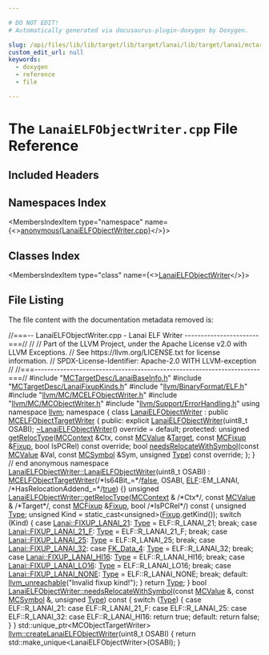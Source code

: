 ```yaml
---

# DO NOT EDIT!
# Automatically generated via docusaurus-plugin-doxygen by Doxygen.

slug: /api/files/lib/lib/target/lib/target/lanai/lib/target/lanai/mctargetdesc/lanaielfobjectwriter-cpp
custom_edit_url: null
keywords:
  - doxygen
  - reference
  - file

---
```





# The `LanaiELFObjectWriter.cpp` File Reference

<DoxygenPage pluginConfig={pluginConfig}>



## Included Headers

<IncludesList>
<IncludesListItem
  filePath="MCTargetDesc/LanaiBaseInfo.h"
  permalink="/docs/api/files/lib/lib/target/lib/target/lanai/lib/target/lanai/mctargetdesc/lanaibaseinfo-h"
  isLocal="true" />
<IncludesListItem
  filePath="MCTargetDesc/LanaiFixupKinds.h"
  permalink="/docs/api/files/lib/lib/target/lib/target/lanai/lib/target/lanai/mctargetdesc/lanaifixupkinds-h"
  isLocal="true" />
<IncludesListItem
  filePath="llvm/BinaryFormat/ELF.h"
  permalink="/docs/api/files/include/include/llvm/include/llvm/binaryformat/elf-h"
  isLocal="true" />
<IncludesListItem
  filePath="llvm/MC/MCELFObjectWriter.h"
  permalink="/docs/api/files/include/include/llvm/include/llvm/mc/mcelfobjectwriter-h"
  isLocal="true" />
<IncludesListItem
  filePath="llvm/MC/MCObjectWriter.h"
  permalink="/docs/api/files/include/include/llvm/include/llvm/mc/mcobjectwriter-h"
  isLocal="true" />
<IncludesListItem
  filePath="llvm/Support/ErrorHandling.h"
  permalink="/docs/api/files/include/include/llvm/include/llvm/support/errorhandling-h"
  isLocal="true" />
</IncludesList>

## Namespaces Index

<MembersIndex>

<MembersIndexItem
  type="namespace"
  name={<><a href="/docs/api/namespaces/anonymous-lanaielfobjectwriter-cpp-">anonymous&#123;LanaiELFObjectWriter.cpp&#125;</a></>}>
</MembersIndexItem>

</MembersIndex>

## Classes Index

<MembersIndex>

<MembersIndexItem
  type="class"
  name={<><a href="/docs/api/classes/anonymous-namespace-lanaielfobjectwriter-cpp-/lanaielfobjectwriter">LanaiELFObjectWriter</a></>}>
</MembersIndexItem>

</MembersIndex>


## File Listing

The file content with the documentation metadata removed is:

<ProgramListing>

<Link id="l00001" /><CodeLine lineNumber="1"><Highlight kind="comment">//===-- LanaiELFObjectWriter.cpp - Lanai ELF Writer -----------------------===//</Highlight><Highlight kind="normal"></Highlight></CodeLine>
<Link id="l00002" /><CodeLine lineNumber="2"><Highlight kind="normal"></Highlight><Highlight kind="comment">//</Highlight><Highlight kind="normal"></Highlight></CodeLine>
<Link id="l00003" /><CodeLine lineNumber="3"><Highlight kind="normal"></Highlight><Highlight kind="comment">// Part of the LLVM Project, under the Apache License v2.0 with LLVM Exceptions.</Highlight><Highlight kind="normal"></Highlight></CodeLine>
<Link id="l00004" /><CodeLine lineNumber="4"><Highlight kind="normal"></Highlight><Highlight kind="comment">// See https://llvm.org/LICENSE.txt for license information.</Highlight><Highlight kind="normal"></Highlight></CodeLine>
<Link id="l00005" /><CodeLine lineNumber="5"><Highlight kind="normal"></Highlight><Highlight kind="comment">// SPDX-License-Identifier: Apache-2.0 WITH LLVM-exception</Highlight><Highlight kind="normal"></Highlight></CodeLine>
<Link id="l00006" /><CodeLine lineNumber="6"><Highlight kind="normal"></Highlight><Highlight kind="comment">//</Highlight><Highlight kind="normal"></Highlight></CodeLine>
<Link id="l00007" /><CodeLine lineNumber="7"><Highlight kind="normal"></Highlight><Highlight kind="comment">//===----------------------------------------------------------------------===//</Highlight><Highlight kind="normal"></Highlight></CodeLine>
<Link id="l00008" /><CodeLine lineNumber="8"><Highlight kind="normal"></Highlight></CodeLine>
<Link id="l00009" /><CodeLine lineNumber="9"><Highlight kind="normal"></Highlight><Highlight kind="preprocessor">#include &quot;<a href="/docs/api/files/lib/lib/target/lib/target/lanai/lib/target/lanai/mctargetdesc/lanaibaseinfo-h">MCTargetDesc/LanaiBaseInfo.h</a>&quot;</Highlight><Highlight kind="normal"></Highlight></CodeLine>
<Link id="l00010" /><CodeLine lineNumber="10"><Highlight kind="normal"></Highlight><Highlight kind="preprocessor">#include &quot;<a href="/docs/api/files/lib/lib/target/lib/target/lanai/lib/target/lanai/mctargetdesc/lanaifixupkinds-h">MCTargetDesc/LanaiFixupKinds.h</a>&quot;</Highlight><Highlight kind="normal"></Highlight></CodeLine>
<Link id="l00011" /><CodeLine lineNumber="11"><Highlight kind="normal"></Highlight><Highlight kind="preprocessor">#include &quot;<a href="/docs/api/files/include/include/llvm/include/llvm/binaryformat/elf-h">llvm/BinaryFormat/ELF.h</a>&quot;</Highlight><Highlight kind="normal"></Highlight></CodeLine>
<Link id="l00012" /><CodeLine lineNumber="12"><Highlight kind="normal"></Highlight><Highlight kind="preprocessor">#include &quot;<a href="/docs/api/files/include/include/llvm/include/llvm/mc/mcelfobjectwriter-h">llvm/MC/MCELFObjectWriter.h</a>&quot;</Highlight><Highlight kind="normal"></Highlight></CodeLine>
<Link id="l00013" /><CodeLine lineNumber="13"><Highlight kind="normal"></Highlight><Highlight kind="preprocessor">#include &quot;<a href="/docs/api/files/include/include/llvm/include/llvm/mc/mcobjectwriter-h">llvm/MC/MCObjectWriter.h</a>&quot;</Highlight><Highlight kind="normal"></Highlight></CodeLine>
<Link id="l00014" /><CodeLine lineNumber="14"><Highlight kind="normal"></Highlight><Highlight kind="preprocessor">#include &quot;<a href="/docs/api/files/include/include/llvm/include/llvm/support/errorhandling-h">llvm/Support/ErrorHandling.h</a>&quot;</Highlight><Highlight kind="normal"></Highlight></CodeLine>
<Link id="l00015" /><CodeLine lineNumber="15"><Highlight kind="normal"></Highlight></CodeLine>
<Link id="l00016" /><CodeLine lineNumber="16"><Highlight kind="normal"></Highlight><Highlight kind="keyword">using namespace </Highlight><Highlight kind="normal"><a href="/docs/api/namespaces/llvm">llvm</a>;</Highlight></CodeLine>
<Link id="l00017" /><CodeLine lineNumber="17"><Highlight kind="normal"></Highlight></CodeLine>
<Link id="l00018" /><CodeLine lineNumber="18" lineLink="/docs/api/namespaces/anonymous-lanaielfobjectwriter-cpp-"><Highlight kind="normal"></Highlight><Highlight kind="keyword">namespace </Highlight><Highlight kind="normal">&#123;</Highlight></CodeLine>
<Link id="l00019" /><CodeLine lineNumber="19"><Highlight kind="normal"></Highlight></CodeLine>
<Link id="l00020" /><CodeLine lineNumber="20" lineLink="/docs/api/classes/anonymous-namespace-lanaielfobjectwriter-cpp-/lanaielfobjectwriter"><Highlight kind="normal"></Highlight><Highlight kind="keyword">class </Highlight><Highlight kind="normal"><a href="/docs/api/classes/anonymous-namespace-lanaielfobjectwriter-cpp-/lanaielfobjectwriter/#a34797922e5e9ac24ab1a46c7923891a4">LanaiELFObjectWriter</a> : </Highlight><Highlight kind="keyword">public</Highlight><Highlight kind="normal"> <a href="/docs/api/classes/llvm/mcelfobjecttargetwriter/#ae6c6e76c9d8e0c912542fe4f8375e8ce">MCELFObjectTargetWriter</a> &#123;</Highlight></CodeLine>
<Link id="l00021" /><CodeLine lineNumber="21"><Highlight kind="normal"></Highlight><Highlight kind="keyword">public</Highlight><Highlight kind="normal">:</Highlight></CodeLine>
<Link id="l00022" /><CodeLine lineNumber="22"><Highlight kind="normal">  </Highlight><Highlight kind="keyword">explicit</Highlight><Highlight kind="normal"> <a href="/docs/api/classes/anonymous-namespace-lanaielfobjectwriter-cpp-/lanaielfobjectwriter/#a34797922e5e9ac24ab1a46c7923891a4">LanaiELFObjectWriter</a>(uint8&#95;t OSABI);</Highlight></CodeLine>
<Link id="l00023" /><CodeLine lineNumber="23"><Highlight kind="normal"></Highlight></CodeLine>
<Link id="l00024" /><CodeLine lineNumber="24" lineLink="/docs/api/classes/anonymous-namespace-lanaielfobjectwriter-cpp-/lanaielfobjectwriter/#a116edf514cc410b70943eff3793c9052"><Highlight kind="normal">  <a href="/docs/api/classes/anonymous-namespace-lanaielfobjectwriter-cpp-/lanaielfobjectwriter/#a116edf514cc410b70943eff3793c9052">~LanaiELFObjectWriter</a>() </Highlight><Highlight kind="keyword">override</Highlight><Highlight kind="normal"> = </Highlight><Highlight kind="keywordflow">default</Highlight><Highlight kind="normal">;</Highlight></CodeLine>
<Link id="l00025" /><CodeLine lineNumber="25"><Highlight kind="normal"></Highlight></CodeLine>
<Link id="l00026" /><CodeLine lineNumber="26"><Highlight kind="normal"></Highlight><Highlight kind="keyword">protected</Highlight><Highlight kind="normal">:</Highlight></CodeLine>
<Link id="l00027" /><CodeLine lineNumber="27"><Highlight kind="normal">  </Highlight><Highlight kind="keywordtype">unsigned</Highlight><Highlight kind="normal"> <a href="/docs/api/classes/anonymous-namespace-lanaielfobjectwriter-cpp-/lanaielfobjectwriter/#a22bd8567d67941a97b5948e2fad50823">getRelocType</a>(<a href="/docs/api/classes/llvm/mccontext">MCContext</a> &amp;Ctx, </Highlight><Highlight kind="keyword">const</Highlight><Highlight kind="normal"> <a href="/docs/api/classes/llvm/mcvalue">MCValue</a> &amp;<a href="/docs/api/classes/llvm/target">Target</a>,</Highlight></CodeLine>
<Link id="l00028" /><CodeLine lineNumber="28"><Highlight kind="normal">                        </Highlight><Highlight kind="keyword">const</Highlight><Highlight kind="normal"> <a href="/docs/api/classes/llvm/mcfixup">MCFixup</a> &amp;<a href="/docs/api/files/lib/lib/target/lib/target/powerpc/ppctlsdynamiccall-cpp/#a4a235aedca5bbfc39934045b6cbf9c70">Fixup</a>, </Highlight><Highlight kind="keywordtype">bool</Highlight><Highlight kind="normal"> IsPCRel) </Highlight><Highlight kind="keyword">const override</Highlight><Highlight kind="normal">;</Highlight></CodeLine>
<Link id="l00029" /><CodeLine lineNumber="29"><Highlight kind="normal">  </Highlight><Highlight kind="keywordtype">bool</Highlight><Highlight kind="normal"> <a href="/docs/api/classes/anonymous-namespace-lanaielfobjectwriter-cpp-/lanaielfobjectwriter/#afad541c04a4604f34275cb981e065061">needsRelocateWithSymbol</a>(</Highlight><Highlight kind="keyword">const</Highlight><Highlight kind="normal"> <a href="/docs/api/classes/llvm/mcvalue">MCValue</a> &amp;Val, </Highlight><Highlight kind="keyword">const</Highlight><Highlight kind="normal"> <a href="/docs/api/classes/llvm/mcsymbol">MCSymbol</a> &amp;Sym,</Highlight></CodeLine>
<Link id="l00030" /><CodeLine lineNumber="30"><Highlight kind="normal">                               </Highlight><Highlight kind="keywordtype">unsigned</Highlight><Highlight kind="normal"> <a href="/docs/api/classes/llvm/type">Type</a>) </Highlight><Highlight kind="keyword">const override</Highlight><Highlight kind="normal">;</Highlight></CodeLine>
<Link id="l00031" /><CodeLine lineNumber="31"><Highlight kind="normal">&#125;;</Highlight></CodeLine>
<Link id="l00032" /><CodeLine lineNumber="32"><Highlight kind="normal"></Highlight></CodeLine>
<Link id="l00033" /><CodeLine lineNumber="33"><Highlight kind="normal">&#125; </Highlight><Highlight kind="comment">// end anonymous namespace</Highlight><Highlight kind="normal"></Highlight></CodeLine>
<Link id="l00034" /><CodeLine lineNumber="34"><Highlight kind="normal"></Highlight></CodeLine>
<Link id="l00035" /><CodeLine lineNumber="35" lineLink="/docs/api/classes/anonymous-namespace-lanaielfobjectwriter-cpp-/lanaielfobjectwriter/#a34797922e5e9ac24ab1a46c7923891a4"><Highlight kind="normal"><a href="/docs/api/classes/anonymous-namespace-lanaielfobjectwriter-cpp-/lanaielfobjectwriter/#a34797922e5e9ac24ab1a46c7923891a4">LanaiELFObjectWriter::LanaiELFObjectWriter</a>(uint8&#95;t OSABI)</Highlight></CodeLine>
<Link id="l00036" /><CodeLine lineNumber="36"><Highlight kind="normal">    : <a href="/docs/api/classes/llvm/mcelfobjecttargetwriter/#ae6c6e76c9d8e0c912542fe4f8375e8ce">MCELFObjectTargetWriter</a>(</Highlight><Highlight kind="comment">/&#42;Is64Bit&#95;=&#42;/</Highlight><Highlight kind="normal"><a href="/docs/api/namespaces/false">false</a>, OSABI, <a href="/docs/api/namespaces/llvm/elf">ELF</a>::EM&#95;LANAI,</Highlight></CodeLine>
<Link id="l00037" /><CodeLine lineNumber="37"><Highlight kind="normal">                              </Highlight><Highlight kind="comment">/&#42;HasRelocationAddend&#95;=&#42;/</Highlight><Highlight kind="normal"><a href="/docs/api/files/lib/lib/analysis/basicaliasanalysis-cpp/#af6d5cafbdfc5313e65d990120021a3ec">true</a>) &#123;&#125;</Highlight></CodeLine>
<Link id="l00038" /><CodeLine lineNumber="38"><Highlight kind="normal"></Highlight></CodeLine>
<Link id="l00039" /><CodeLine lineNumber="39" lineLink="/docs/api/classes/anonymous-namespace-lanaielfobjectwriter-cpp-/lanaielfobjectwriter/#a22bd8567d67941a97b5948e2fad50823"><Highlight kind="normal"></Highlight><Highlight kind="keywordtype">unsigned</Highlight><Highlight kind="normal"> <a href="/docs/api/classes/anonymous-namespace-lanaielfobjectwriter-cpp-/lanaielfobjectwriter/#a22bd8567d67941a97b5948e2fad50823">LanaiELFObjectWriter::getRelocType</a>(<a href="/docs/api/classes/llvm/mccontext">MCContext</a> &amp; </Highlight><Highlight kind="comment">/&#42;Ctx&#42;/</Highlight><Highlight kind="normal">,</Highlight></CodeLine>
<Link id="l00040" /><CodeLine lineNumber="40"><Highlight kind="normal">                                            </Highlight><Highlight kind="keyword">const</Highlight><Highlight kind="normal"> <a href="/docs/api/classes/llvm/mcvalue">MCValue</a> &amp; </Highlight><Highlight kind="comment">/&#42;Target&#42;/</Highlight><Highlight kind="normal">,</Highlight></CodeLine>
<Link id="l00041" /><CodeLine lineNumber="41"><Highlight kind="normal">                                            </Highlight><Highlight kind="keyword">const</Highlight><Highlight kind="normal"> <a href="/docs/api/classes/llvm/mcfixup">MCFixup</a> &amp;<a href="/docs/api/files/lib/lib/target/lib/target/powerpc/ppctlsdynamiccall-cpp/#a4a235aedca5bbfc39934045b6cbf9c70">Fixup</a>,</Highlight></CodeLine>
<Link id="l00042" /><CodeLine lineNumber="42"><Highlight kind="normal">                                            </Highlight><Highlight kind="keywordtype">bool</Highlight><Highlight kind="normal"> </Highlight><Highlight kind="comment">/&#42;IsPCRel&#42;/</Highlight><Highlight kind="normal">)</Highlight><Highlight kind="keyword"> const </Highlight><Highlight kind="normal">&#123;</Highlight></CodeLine>
<Link id="l00043" /><CodeLine lineNumber="43"><Highlight kind="normal">  </Highlight><Highlight kind="keywordtype">unsigned</Highlight><Highlight kind="normal"> <a href="/docs/api/classes/llvm/type">Type</a>;</Highlight></CodeLine>
<Link id="l00044" /><CodeLine lineNumber="44"><Highlight kind="normal">  </Highlight><Highlight kind="keywordtype">unsigned</Highlight><Highlight kind="normal"> Kind = </Highlight><Highlight kind="keyword">static&#95;cast&lt;</Highlight><Highlight kind="keywordtype">unsigned</Highlight><Highlight kind="keyword">&gt;</Highlight><Highlight kind="normal">(<a href="/docs/api/files/lib/lib/target/lib/target/powerpc/ppctlsdynamiccall-cpp/#a4a235aedca5bbfc39934045b6cbf9c70">Fixup</a>.getKind());</Highlight></CodeLine>
<Link id="l00045" /><CodeLine lineNumber="45"><Highlight kind="normal">  </Highlight><Highlight kind="keywordflow">switch</Highlight><Highlight kind="normal"> (Kind) &#123;</Highlight></CodeLine>
<Link id="l00046" /><CodeLine lineNumber="46"><Highlight kind="normal">  </Highlight><Highlight kind="keywordflow">case</Highlight><Highlight kind="normal"> <a href="/docs/api/namespaces/llvm/lanai/#af443c46d786f3821876e56ccfffa7765a466a72976376ce773b6a30d65e4e5f28">Lanai::FIXUP&#95;LANAI&#95;21</a>:</Highlight></CodeLine>
<Link id="l00047" /><CodeLine lineNumber="47"><Highlight kind="normal">    <a href="/docs/api/classes/llvm/type">Type</a> = ELF::R&#95;LANAI&#95;21;</Highlight></CodeLine>
<Link id="l00048" /><CodeLine lineNumber="48"><Highlight kind="normal">    </Highlight><Highlight kind="keywordflow">break</Highlight><Highlight kind="normal">;</Highlight></CodeLine>
<Link id="l00049" /><CodeLine lineNumber="49"><Highlight kind="normal">  </Highlight><Highlight kind="keywordflow">case</Highlight><Highlight kind="normal"> <a href="/docs/api/namespaces/llvm/lanai/#af443c46d786f3821876e56ccfffa7765a75968c5a6bfd380d9c38bc639d329529">Lanai::FIXUP&#95;LANAI&#95;21&#95;F</a>:</Highlight></CodeLine>
<Link id="l00050" /><CodeLine lineNumber="50"><Highlight kind="normal">    <a href="/docs/api/classes/llvm/type">Type</a> = ELF::R&#95;LANAI&#95;21&#95;F;</Highlight></CodeLine>
<Link id="l00051" /><CodeLine lineNumber="51"><Highlight kind="normal">    </Highlight><Highlight kind="keywordflow">break</Highlight><Highlight kind="normal">;</Highlight></CodeLine>
<Link id="l00052" /><CodeLine lineNumber="52"><Highlight kind="normal">  </Highlight><Highlight kind="keywordflow">case</Highlight><Highlight kind="normal"> <a href="/docs/api/namespaces/llvm/lanai/#af443c46d786f3821876e56ccfffa7765a08ba4368cab217d2b9c7f97e353a33e4">Lanai::FIXUP&#95;LANAI&#95;25</a>:</Highlight></CodeLine>
<Link id="l00053" /><CodeLine lineNumber="53"><Highlight kind="normal">    <a href="/docs/api/classes/llvm/type">Type</a> = ELF::R&#95;LANAI&#95;25;</Highlight></CodeLine>
<Link id="l00054" /><CodeLine lineNumber="54"><Highlight kind="normal">    </Highlight><Highlight kind="keywordflow">break</Highlight><Highlight kind="normal">;</Highlight></CodeLine>
<Link id="l00055" /><CodeLine lineNumber="55"><Highlight kind="normal">  </Highlight><Highlight kind="keywordflow">case</Highlight><Highlight kind="normal"> <a href="/docs/api/namespaces/llvm/lanai/#af443c46d786f3821876e56ccfffa7765a5cfe3672d6be15d5aff032dc27a0067b">Lanai::FIXUP&#95;LANAI&#95;32</a>:</Highlight></CodeLine>
<Link id="l00056" /><CodeLine lineNumber="56"><Highlight kind="normal">  </Highlight><Highlight kind="keywordflow">case</Highlight><Highlight kind="normal"> <a href="/docs/api/namespaces/llvm/#a84cef097f15848752272d38769011f58a5d58ab615cde98af13deb16dbc09f42d">FK&#95;Data&#95;4</a>:</Highlight></CodeLine>
<Link id="l00057" /><CodeLine lineNumber="57"><Highlight kind="normal">    <a href="/docs/api/classes/llvm/type">Type</a> = ELF::R&#95;LANAI&#95;32;</Highlight></CodeLine>
<Link id="l00058" /><CodeLine lineNumber="58"><Highlight kind="normal">    </Highlight><Highlight kind="keywordflow">break</Highlight><Highlight kind="normal">;</Highlight></CodeLine>
<Link id="l00059" /><CodeLine lineNumber="59"><Highlight kind="normal">  </Highlight><Highlight kind="keywordflow">case</Highlight><Highlight kind="normal"> <a href="/docs/api/namespaces/llvm/lanai/#af443c46d786f3821876e56ccfffa7765afd36ba7cedb640f17cac2d2857d7966b">Lanai::FIXUP&#95;LANAI&#95;HI16</a>:</Highlight></CodeLine>
<Link id="l00060" /><CodeLine lineNumber="60"><Highlight kind="normal">    <a href="/docs/api/classes/llvm/type">Type</a> = ELF::R&#95;LANAI&#95;HI16;</Highlight></CodeLine>
<Link id="l00061" /><CodeLine lineNumber="61"><Highlight kind="normal">    </Highlight><Highlight kind="keywordflow">break</Highlight><Highlight kind="normal">;</Highlight></CodeLine>
<Link id="l00062" /><CodeLine lineNumber="62"><Highlight kind="normal">  </Highlight><Highlight kind="keywordflow">case</Highlight><Highlight kind="normal"> <a href="/docs/api/namespaces/llvm/lanai/#af443c46d786f3821876e56ccfffa7765af5e05d58327b72ff1ebf97a767c17c37">Lanai::FIXUP&#95;LANAI&#95;LO16</a>:</Highlight></CodeLine>
<Link id="l00063" /><CodeLine lineNumber="63"><Highlight kind="normal">    <a href="/docs/api/classes/llvm/type">Type</a> = ELF::R&#95;LANAI&#95;LO16;</Highlight></CodeLine>
<Link id="l00064" /><CodeLine lineNumber="64"><Highlight kind="normal">    </Highlight><Highlight kind="keywordflow">break</Highlight><Highlight kind="normal">;</Highlight></CodeLine>
<Link id="l00065" /><CodeLine lineNumber="65"><Highlight kind="normal">  </Highlight><Highlight kind="keywordflow">case</Highlight><Highlight kind="normal"> <a href="/docs/api/namespaces/llvm/lanai/#af443c46d786f3821876e56ccfffa7765a6228d6fefa8debdc44a3f3b3c6f9f8b8">Lanai::FIXUP&#95;LANAI&#95;NONE</a>:</Highlight></CodeLine>
<Link id="l00066" /><CodeLine lineNumber="66"><Highlight kind="normal">    <a href="/docs/api/classes/llvm/type">Type</a> = ELF::R&#95;LANAI&#95;NONE;</Highlight></CodeLine>
<Link id="l00067" /><CodeLine lineNumber="67"><Highlight kind="normal">    </Highlight><Highlight kind="keywordflow">break</Highlight><Highlight kind="normal">;</Highlight></CodeLine>
<Link id="l00068" /><CodeLine lineNumber="68"><Highlight kind="normal"></Highlight></CodeLine>
<Link id="l00069" /><CodeLine lineNumber="69"><Highlight kind="normal">  </Highlight><Highlight kind="keywordflow">default</Highlight><Highlight kind="normal">:</Highlight></CodeLine>
<Link id="l00070" /><CodeLine lineNumber="70"><Highlight kind="normal">    <a href="/docs/api/files/include/include/llvm/include/llvm/support/errorhandling-h/#ace243f5c25697a1107cce46626b3dc94">llvm&#95;unreachable</a>(</Highlight><Highlight kind="stringliteral">&quot;Invalid fixup kind!&quot;</Highlight><Highlight kind="normal">);</Highlight></CodeLine>
<Link id="l00071" /><CodeLine lineNumber="71"><Highlight kind="normal">  &#125;</Highlight></CodeLine>
<Link id="l00072" /><CodeLine lineNumber="72"><Highlight kind="normal">  </Highlight><Highlight kind="keywordflow">return</Highlight><Highlight kind="normal"> <a href="/docs/api/classes/llvm/type">Type</a>;</Highlight></CodeLine>
<Link id="l00073" /><CodeLine lineNumber="73"><Highlight kind="normal">&#125;</Highlight></CodeLine>
<Link id="l00074" /><CodeLine lineNumber="74"><Highlight kind="normal"></Highlight></CodeLine>
<Link id="l00075" /><CodeLine lineNumber="75" lineLink="/docs/api/classes/anonymous-namespace-lanaielfobjectwriter-cpp-/lanaielfobjectwriter/#afad541c04a4604f34275cb981e065061"><Highlight kind="normal"></Highlight><Highlight kind="keywordtype">bool</Highlight><Highlight kind="normal"> <a href="/docs/api/classes/anonymous-namespace-lanaielfobjectwriter-cpp-/lanaielfobjectwriter/#afad541c04a4604f34275cb981e065061">LanaiELFObjectWriter::needsRelocateWithSymbol</a>(</Highlight><Highlight kind="keyword">const</Highlight><Highlight kind="normal"> <a href="/docs/api/classes/llvm/mcvalue">MCValue</a> &amp;,</Highlight></CodeLine>
<Link id="l00076" /><CodeLine lineNumber="76"><Highlight kind="normal">                                                   </Highlight><Highlight kind="keyword">const</Highlight><Highlight kind="normal"> <a href="/docs/api/classes/llvm/mcsymbol">MCSymbol</a> &amp;,</Highlight></CodeLine>
<Link id="l00077" /><CodeLine lineNumber="77"><Highlight kind="normal">                                                   </Highlight><Highlight kind="keywordtype">unsigned</Highlight><Highlight kind="normal"> <a href="/docs/api/classes/llvm/type">Type</a>)</Highlight><Highlight kind="keyword"> const </Highlight><Highlight kind="normal">&#123;</Highlight></CodeLine>
<Link id="l00078" /><CodeLine lineNumber="78"><Highlight kind="normal">  </Highlight><Highlight kind="keywordflow">switch</Highlight><Highlight kind="normal"> (<a href="/docs/api/classes/llvm/type">Type</a>) &#123;</Highlight></CodeLine>
<Link id="l00079" /><CodeLine lineNumber="79"><Highlight kind="normal">  </Highlight><Highlight kind="keywordflow">case</Highlight><Highlight kind="normal"> ELF::R&#95;LANAI&#95;21:</Highlight></CodeLine>
<Link id="l00080" /><CodeLine lineNumber="80"><Highlight kind="normal">  </Highlight><Highlight kind="keywordflow">case</Highlight><Highlight kind="normal"> ELF::R&#95;LANAI&#95;21&#95;F:</Highlight></CodeLine>
<Link id="l00081" /><CodeLine lineNumber="81"><Highlight kind="normal">  </Highlight><Highlight kind="keywordflow">case</Highlight><Highlight kind="normal"> ELF::R&#95;LANAI&#95;25:</Highlight></CodeLine>
<Link id="l00082" /><CodeLine lineNumber="82"><Highlight kind="normal">  </Highlight><Highlight kind="keywordflow">case</Highlight><Highlight kind="normal"> ELF::R&#95;LANAI&#95;32:</Highlight></CodeLine>
<Link id="l00083" /><CodeLine lineNumber="83"><Highlight kind="normal">  </Highlight><Highlight kind="keywordflow">case</Highlight><Highlight kind="normal"> ELF::R&#95;LANAI&#95;HI16:</Highlight></CodeLine>
<Link id="l00084" /><CodeLine lineNumber="84"><Highlight kind="normal">    </Highlight><Highlight kind="keywordflow">return</Highlight><Highlight kind="normal"> </Highlight><Highlight kind="keyword">true</Highlight><Highlight kind="normal">;</Highlight></CodeLine>
<Link id="l00085" /><CodeLine lineNumber="85"><Highlight kind="normal">  </Highlight><Highlight kind="keywordflow">default</Highlight><Highlight kind="normal">:</Highlight></CodeLine>
<Link id="l00086" /><CodeLine lineNumber="86"><Highlight kind="normal">    </Highlight><Highlight kind="keywordflow">return</Highlight><Highlight kind="normal"> </Highlight><Highlight kind="keyword">false</Highlight><Highlight kind="normal">;</Highlight></CodeLine>
<Link id="l00087" /><CodeLine lineNumber="87"><Highlight kind="normal">  &#125;</Highlight></CodeLine>
<Link id="l00088" /><CodeLine lineNumber="88"><Highlight kind="normal">&#125;</Highlight></CodeLine>
<Link id="l00089" /><CodeLine lineNumber="89"><Highlight kind="normal"></Highlight></CodeLine>
<Link id="l00090" /><CodeLine lineNumber="90"><Highlight kind="normal">std::unique&#95;ptr&lt;MCObjectTargetWriter&gt;</Highlight></CodeLine>
<Link id="l00091" /><CodeLine lineNumber="91" lineLink="/docs/api/namespaces/llvm/#ab41b289398591b9a9d1fa46cf4c835dd"><Highlight kind="normal"><a href="/docs/api/namespaces/llvm/#ab41b289398591b9a9d1fa46cf4c835dd">llvm::createLanaiELFObjectWriter</a>(uint8&#95;t OSABI) &#123;</Highlight></CodeLine>
<Link id="l00092" /><CodeLine lineNumber="92"><Highlight kind="normal">  </Highlight><Highlight kind="keywordflow">return</Highlight><Highlight kind="normal"> std::make&#95;unique&lt;LanaiELFObjectWriter&gt;(OSABI);</Highlight></CodeLine>
<Link id="l00093" /><CodeLine lineNumber="93"><Highlight kind="normal">&#125;</Highlight></CodeLine>

</ProgramListing>

</DoxygenPage>
